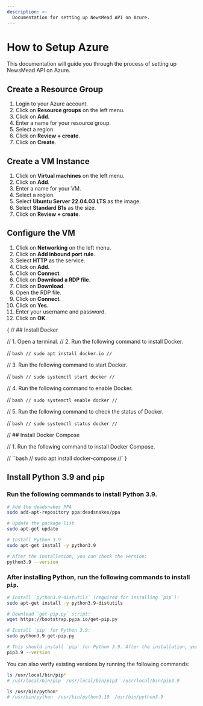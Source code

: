 ```yaml
---
description: >-
  Documentation for setting up NewsMead API on Azure.
---
```



# How to Setup Azure

This documentation will guide you through the process of setting up NewsMead API on Azure.

## Create a Resource Group

1. Login to your Azure account.
2. Click on **Resource groups** on the left menu.
3. Click on **Add**.
4. Enter a name for your resource group.
5. Select a region.
6. Click on **Review + create**.
7. Click on **Create**.

## Create a VM Instance

1. Click on **Virtual machines** on the left menu.
2. Click on **Add**.
3. Enter a name for your VM.
4. Select a region.
5. Select **Ubuntu Server 22.04.03 LTS** as the image.
6. Select **Standard B1s** as the size.
7. Click on **Review + create**.

## Configure the VM

1. Click on **Networking** on the left menu.
2. Click on **Add inbound port rule**.
3. Select **HTTP** as the service.
4. Click on **Add**.
5. Click on **Connect**.
6. Click on **Download a RDP file**.
7. Click on **Download**.
8. Open the RDP file.
9. Click on **Connect**.
10. Click on **Yes**.
11. Enter your username and password.
12. Click on **OK**.

{
// ## Install Docker

// 1. Open a terminal.
// 2. Run the following command to install Docker.

// `bash
// sudo apt install docker.io
// `

// 3. Run the following command to start Docker.

// `bash
// sudo systemctl start docker
// `

// 4. Run the following command to enable Docker.

// `bash
// sudo systemctl enable docker
// `

// 5. Run the following command to check the status of Docker.

// `bash
// sudo systemctl status docker
// `

// ## Install Docker Compose

// 1. Run the following command to install Docker Compose.

// ``bash
// sudo apt install docker-compose
//`
}

## Install Python 3.9 and `pip`

<Steps>

### Run the following commands to install Python 3.9.

```bash
# Add the deadsnakes PPA
sudo add-apt-repository ppa:deadsnakes/ppa

# Update the package list
sudo apt-get update

# Install Python 3.9
sudo apt-get install -y python3.9

# After the installation, you can check the version:
python3.9 --version
```

### After installing Python, run the following commands to install `pip`.

```bash
# Install `python3.9-distutils` (required for installing `pip`):
sudo apt-get install -y python3.9-distutils

# Download `get-pip.py` script:
wget https://bootstrap.pypa.io/get-pip.py

# Install `pip` for Python 3.9:
sudo python3.9 get-pip.py

# This should install `pip` for Python 3.9. After the installation, you can check the version:
pip3.9 --version
```

<Callout>

You can also verify existing versions by running the following commands:

```bash
ls /usr/local/bin/pip*
# /usr/local/bin/pip  /usr/local/bin/pip3  /usr/local/bin/pip3.9

ls /usr/bin/python*
# /usr/bin/python  /usr/bin/python3.10  /usr/bin/python3.9
```

</Callout>

</Steps>
